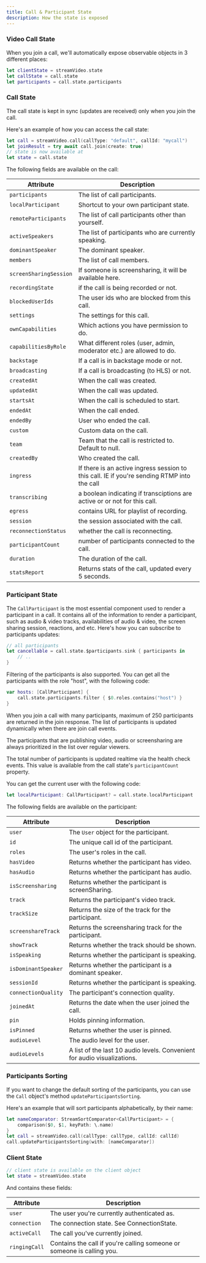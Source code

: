 ```yaml
---
title: Call & Participant State
description: How the state is exposed
---
```


### Video Call State

When you join a call, we'll automatically expose observable objects in 3 different places:

```swift
let clientState = streamVideo.state
let callState = call.state
let participants = call.state.participants
```

### Call State

The call state is kept in sync (updates are received) only when you join the call.

Here's an example of how you can access the call state:

```swift
let call = streamVideo.call(callType: "default", callId: "mycall")
let joinResult = try await call.join(create: true)
// state is now available at
let state = call.state
```

The following fields are available on the call:

| Attribute | Description|
| --------- | ---------- |
| `participants` | The list of call participants. |
| `localParticipant` | Shortcut to your own participant state. |
| `remoteParticipants` | The list of call participants other than yourself. |
| `activeSpeakers` | The list of participants who are currently speaking. |
| `dominantSpeaker` | The dominant speaker. |
| `members` | The list of call members. |
| `screenSharingSession` | If someone is screensharing, it will be available here. |
| `recordingState` | if the call is being recorded or not. |
| `blockedUserIds` | The user ids who are blocked from this call. |
| `settings` | The settings for this call. |
| `ownCapabilities` | Which actions you have permission to do. |
| `capabilitiesByRole` | What different roles (user, admin, moderator etc.) are allowed to do. |
| `backstage` | If a call is in backstage mode or not. |
| `broadcasting` | If a call is broadcasting (to HLS) or not. |
| `createdAt` | When the call was created. |
| `updatedAt` | When the call was updated. |
| `startsAt` | When the call is scheduled to start. |
| `endedAt` | When the call ended. |
| `endedBy` | User who ended the call. |
| `custom` | Custom data on the call. |
| `team` | Team that the call is restricted to. Default to null. |
| `createdBy` | Who created the call. |
| `ingress` | If there is an active ingress session to this call. IE if you're sending RTMP into the call |
| `transcribing` | a boolean indicating if transciptions are active or or not for this call. |
| `egress` | contains URL for playlist of recording. |
| `session` | the session associated with the call. |
| `reconnectionStatus` | whether the call is reconnecting. |
| `participantCount` | number of participants connected to the call. |
| `duration` | The duration of the call. |
| `statsReport` | Returns stats of the call, updated every 5 seconds. |

### Participant State

The `CallParticipant` is the most essential component used to render a participant in a call. It contains all of the information to render a participant, such as audio & video tracks, availabilities of audio & video, the screen sharing session, reactions, and etc. Here's how you can subscribe to participants updates:

```swift
// all participants
let cancellable = call.state.$participants.sink { participants in
    // ..
}
```

Filtering of the participants is also supported. You can get all the participants with the role "host", with the following code:

```swift
var hosts: [CallParticipant] {
    call.state.participants.filter { $0.roles.contains("host") }
}
```

When you join a call with many participants, maximum of 250 participants are returned in the join response. The list of participants is updated dynamically when there are join call events.

The participants that are publishing video, audio or screensharing are always prioritized in the list over regular viewers.

The total number of participants is updated realtime via the health check events. This value is available from the call state's `participantCount` property.

You can get the current user with the following code:

```swift
let localParticipant: CallParticipant? = call.state.localParticipant
```

The following fields are available on the participant:

| Attribute | Description|
| --------- | ---------- |
| `user` | The `User` object for the participant. |
| `id` | The unique call id of the participant. |
| `roles` | The user's roles in the call. |
| `hasVideo` | Returns whether the participant has video. |
| `hasAudio` | Returns whether the participant has audio. |
| `isScreensharing` | Returns whether the participant is screenSharing. |
| `track` | Returns the participant's video track. |
| `trackSize` | Returns the size of the track for the participant. |
| `screenshareTrack` | Returns the screensharing track for the participant. |
| `showTrack` | Returns whether the track should be shown. |
| `isSpeaking` | Returns whether the participant is speaking. |
| `isDominantSpeaker` | Returns whether the participant is a dominant speaker. |
| `sessionId` | Returns whether the participant is speaking. |
| `connectionQuality` | The participant's connection quality. |
| `joinedAt` | Returns the date when the user joined the call. |
| `pin` | Holds pinning information. |
| `isPinned` | Returns whether the user is pinned. |
| `audioLevel` | The audio level for the user. |
| `audioLevels` | A list of the last 10 audio levels. Convenient for audio visualizations. |

### Participants Sorting

If you want to change the default sorting of the participants, you can use the `Call` object's method `updateParticipantsSorting`.

Here's an example that will sort participants alphabetically, by their name:

```swift
let nameComparator: StreamSortComparator<CallParticipant> = {
    comparison($0, $1, keyPath: \.name)
}
let call = streamVideo.call(callType: callType, callId: callId)
call.updateParticipantsSorting(with: [nameComparator])
```

### Client State

```swift
// client state is available on the client object
let state = streamVideo.state
```

And contains these fields:

| Attribute | Description|
| --------- | ---------- |
| `user` | The user you're currently authenticated as. |
| `connection` | The connection state. See ConnectionState. |
| `activeCall` | The call you've currently joined. |
| `ringingCall` | Contains the call if you're calling someone or someone is calling you. |